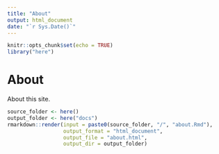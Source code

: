 ```yaml
---
title: "About"
output: html_document
date: "`r Sys.Date()`"
---
```


```r
knitr::opts_chunk$set(echo = TRUE)
library("here")
```

# About 

About this site.

```r
source_folder <- here()
output_folder <- here("docs")
rmarkdown::render(input = paste0(source_folder, "/", "about.Rmd"),
                  output_format = "html_document",
                  output_file = "about.html",
                  output_dir = output_folder)
```
